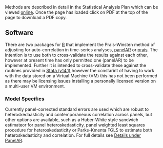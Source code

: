 Methods are described in detail in the Statistical Analysis Plan which can be viewed [online](https://www.overleaf.com/read/ffzknqdcjkpw).  Once the page has loaded click on PDF at the top of the page to download a PDF copy.

## Software

There are two packages for [R](https://www.r-projects.org/) that implement the Prais-Winsten method of adjusting for auto-correlation in time-series analyses, [panelAR](https://cran.r-project.org/web/packages/panelAR/index.html) or [prais](https://cran.r-project.org/web/packages/prais/index.html).  The intention is to use both to cross-validate the results against each other, however at present time has only permitted one (panelAR) to be implemented.  Further it is intended to cross-validate these against the routines provided in [Stata (v14.1)](https://www.stata.com/) however the constarint of having to work with the data stored on a Virtual Machine (VM) this has not been performed as there may be licensing issues installing a personally licensed version on a multi-user VM environment.

### Model Specifics

Currently panel-corrected standard errors are used which are robust to heteroskedaasticity and contemporaneous correlation across panels, but other options are available, such as a Huber-White style sandwich estimateor for panel heteroskedasticity, panel weighted least squares procedure for heteroskedasticity or Parks-Kmenta FGLS to estimate both heteroskedasticity and correlation.  For full details see [Details under PanelAR](http://www.rdocumentation.org/packages/panelAR/functions/panelAR).
